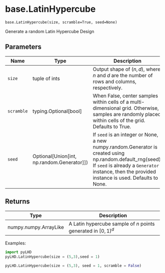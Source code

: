 # base.LatinHypercube { #pyLHD.base.LatinHypercube }

`base.LatinHypercube(size, scramble=True, seed=None)`

Generate a random Latin Hypercube Design

## Parameters

| Name       | Type                                           | Description                                                                                                                                                                                                    | Default    |
|------------|------------------------------------------------|----------------------------------------------------------------------------------------------------------------------------------------------------------------------------------------------------------------|------------|
| `size`     | tuple of ints                                  | Output shape of $(n,d)$, where $n$ and $d$ are the number of rows and columns, respectively.                                                                                                                   | _required_ |
| `scramble` | typing.Optional\[bool\]                        | When False, center samples within cells of a multi-dimensional grid.  Otherwise, samples are randomly placed within cells of the grid. Defaults to True.                                                       | `True`     |
| `seed`     | Optional\[Union\[int, np.random.Generator\]\]) | If `seed` is an integer or None, a new numpy.random.Generator is created using np.random.default_rng(seed). If `seed` is already a `Generator` instance, then the provided instance is used. Defaults to None. | `None`     |

## Returns

| Type                  | Description                                                   |
|-----------------------|---------------------------------------------------------------|
| numpy.numpy.ArrayLike | A Latin hypercube sample of $n$ points generated in $[0,1)^d$ |

Examples:
```python
import pyLHD
pyLHD.LatinHypercube(size = (5,3),seed = 1)
```
```python
pyLHD.LatinHypercube(size = (5,3), seed = 1, scramble = False)
```